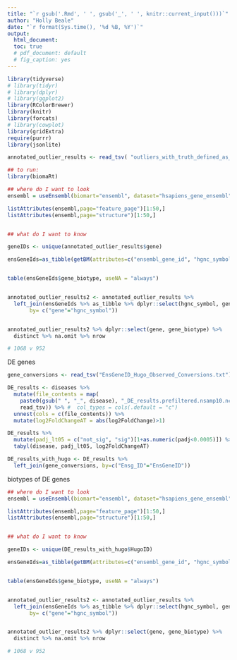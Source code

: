 ```yaml
---
title: "`r gsub('.Rmd', ' ', gsub('_', ' ', knitr::current_input()))`"
author: "Holly Beale"
date: "`r format(Sys.time(), '%d %B, %Y')`"
output:
  html_document:
  toc: true
  # pdf_document: default
  # fig_caption: yes
---
```



```r

library(tidyverse)
# library(tidyr)
# library(dplyr)
# library(ggplot2)
library(RColorBrewer)
library(knitr)
library(forcats)
# library(cowplot)
library(gridExtra)
require(purrr) 
library(jsonlite)
```

```r

annotated_outlier_results <- read_tsv( "outliers_with_truth_defined_as_3_of_4_deepest_subsets.txt")

```

```r

## to run:
library(biomaRt)

```

```r

## where do I want to look
ensembl = useEnsembl(biomart="ensembl", dataset="hsapiens_gene_ensembl") # default is hg38

listAttributes(ensembl,page="feature_page")[1:50,]
listAttributes(ensembl,page="structure")[1:50,]


## what do I want to know

geneIDs <- unique(annotated_outlier_results$gene)

ensGeneIds=as_tibble(getBM(attributes=c("ensembl_gene_id", "hgnc_symbol", "description", "gene_biotype"), filters ="hgnc_symbol", values= geneIDs, mart=ensembl))


table(ensGeneIds$gene_biotype, useNA = "always")


annotated_outlier_results2 <- annotated_outlier_results %>%
  left_join(ensGeneIds %>% as_tibble %>% dplyr::select(hgnc_symbol, gene_biotype),
       by= c("gene"="hgnc_symbol"))


annotated_outlier_results2 %>% dplyr::select(gene, gene_biotype) %>%
  distinct %>% na.omit %>% nrow

# 1068 v 952

```

DE genes
```r
gene_conversions <- read_tsv("EnsGeneID_Hugo_Observed_Conversions.txt")

DE_results <- diseases %>% 
  mutate(file_contents = map(
    paste0(gsub(" ", "_", disease), "_DE_results.prefiltered.nsamp10.ncounts15.txt.gz"),
    read_tsv)) %>% #  col_types = cols(.default = "c")
  unnest(cols = c(file_contents)) %>%
  mutate(log2FoldChangeAT = abs(log2FoldChange)>1)

DE_results %>%
  mutate(padj_lt05 = c("not_sig", "sig")[1+as.numeric(padj<0.0005)]) %>%
  tabyl(disease, padj_lt05, log2FoldChangeAT)

DE_results_with_hugo <- DE_results %>% 
  left_join(gene_conversions, by=c("Ensg_ID"="EnsGeneID"))

```

biotypes of DE genes
```r

## where do I want to look
ensembl = useEnsembl(biomart="ensembl", dataset="hsapiens_gene_ensembl") # default is hg38

listAttributes(ensembl,page="feature_page")[1:50,]
listAttributes(ensembl,page="structure")[1:50,]


## what do I want to know

geneIDs <- unique(DE_results_with_hugo$HugoID)

ensGeneIds=as_tibble(getBM(attributes=c("ensembl_gene_id", "hgnc_symbol", "description", "gene_biotype"), filters ="hgnc_symbol", values= geneIDs, mart=ensembl))


table(ensGeneIds$gene_biotype, useNA = "always")


annotated_outlier_results2 <- annotated_outlier_results %>%
  left_join(ensGeneIds %>% as_tibble %>% dplyr::select(hgnc_symbol, gene_biotype),
       by= c("gene"="hgnc_symbol"))


annotated_outlier_results2 %>% dplyr::select(gene, gene_biotype) %>%
  distinct %>% na.omit %>% nrow

# 1068 v 952
```

